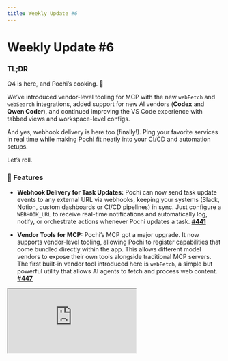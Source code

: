 ```yaml
---
title: Weekly Update #6
---
```


# Weekly Update #6

### TL;DR

Q4 is here, and Pochi’s cooking. 🍳

We’ve introduced vendor-level tooling for MCP with the new `webFetch` and `webSearch` integrations, added support for new AI vendors (**Codex** and **Qwen Coder**), and continued improving the VS Code experience with tabbed views and workspace-level configs.

And yes, webhook delivery is here too (finally!). Ping your favorite services in real time while making Pochi fit neatly into your CI/CD and automation setups.

Let’s roll.

### 🚀 Features

- **Webhook Delivery for Task Updates:**  Pochi can now send task update events to any external URL via webhooks, keeping your systems (Slack, Notion, custom dashboards or CI/CD pipelines) in sync. Just configure a `WEBHOOK_URL` to receive real-time notifications and automatically log, notify, or orchestrate actions whenever Pochi updates a task. **[#441](https://github.com/TabbyML/pochi/issues/441)**

- **Vendor Tools for MCP:** Pochi’s MCP got a major upgrade. It now supports vendor-level tooling, allowing Pochi to register capabilities that come bundled directly within the app. This allows different model vendors to expose their own tools alongside traditional MCP servers. The first built-in vendor tool introduced here is `webFetch`, a simple but powerful utility that allows AI agents to fetch and process web content. **[#447](https://github.com/TabbyML/pochi/issues/447)**


<div
className="w-12/15 md:ml-8 *:shadow-xl/30 *:rounded-lg"
  style={{
    position: "relative",
    paddingBottom: "53.7%",
    marginBottom: 20,
    height: 0,
    overflow: "hidden",
    maxWidth: "100%",
  }}
>
  <iframe
    src="https://drive.google.com/file/d/1Ad1BvIHacoxwyhScqv4qPsnSFEmeL_F6/preview"
    style={{
      position: "absolute",
      top: 0,
      left: 0,
      width: "100%",
      height: "100%",
      border: "none",
      borderRadius: "8px",
    }}
    allowFullScreen
    title="Manual Execution for Sub-tasks"
  />
</div>

- **New AI Vendor Support:** Following up on our vendor tool feature, Pochi  now supports Qwen Coder and Codex, adding new model vendors alongside Claude, Gemini, and Copilot. Additionally, we've introduced native compatibility with Anthropic’s API format, enabling faster and more stable integration with Claude models. **[#8](https://github.com/TabbyML/pochi/issues/8)**, **[#304](https://github.com/TabbyML/pochi/issues/304)**, **[#302](https://github.com/TabbyML/pochi/issues/302)** 

  <div class="w-12/15 md:ml-8 *:shadow-xl/30 *:rounded-lg">![Codex / Qwen Support](./images/qwen-codex-support.png)</div>

- **Open Pochi in a VS Code Tab:** Pochi can now be opened as a full editor tab (via Command Palette → `Pochi: Open in Editor`), giving you more room for conversations and workflows. You can split or move it like any regular file tab for a more flexible workspace. **[#378](https://github.com/TabbyML/pochi/issues/378)**


<div
className="w-12/15 md:ml-8 *:shadow-xl/30 *:rounded-lg"
  style={{
    position: "relative",
    paddingBottom: "53.7%",
    marginBottom: 20,
    height: 0,
    overflow: "hidden",
    maxWidth: "100%",
  }}
>
  <iframe
    src="https://drive.google.com/file/d/1zLxF-hM5MdaGSL0cCLQYITfeelMBGIYg/preview"
    style={{
      position: "absolute",
      top: 0,
      left: 0,
      width: "100%",
      height: "100%",
      border: "none",
      borderRadius: "8px",
    }}
    allowFullScreen
    title="MCP Support in CLI"
  />
</div>

### ✨ Enhancements

- **Workspace-Level Configuration:** We've added support for workspace-level `~/.pochi/config.jsonc` files, allowing teams to define project-specific settings that override global configurations. This allows your team to share custom MCP servers or model settings at the workspace level. **[#219](https://github.com/TabbyML/pochi/issues/219)**

- **Support for YAML Frontmatter** Workflow definitions now support YAML frontmatter, letting you specify metadata such as the preferred model directly within your `~/.pochi/workflows/*.md` files. This give you more control over which LLM handles each automation, especially if you’re balancing multiple providers. **[#343](https://github.com/TabbyML/pochi/issues/343)**

### 🐛 Bug fixes

- **Assistant Retry Logic:** Fixed an issue where assistant messages without tool calls were treated as new steps instead of retries, causing the retry count logic to behave incorrectly. **[#342](https://github.com/TabbyML/pochi/issues/342)**

- **Diff View in VS Code:** Files open before a diff operation are now reopened after accepting or rejecting changes, preserving your workspace layout. **[#440](https://github.com/TabbyML/pochi/issues/440)**

### 📖 Resources

- We’ve published a new tutorial: **[Build Your Own AI Teammate with Pochi in GitHub Actions](https://docs.getpochi.com/tutorials/pochi-github-actions/)**. Learn how Pochi reviews and gatekeeps PRs, enforces coding standards, opens issues, and even runs as a continuous background agent.


